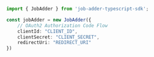 ```typescript index.ts
import { JobAdder } from 'job-adder-typescript-sdk';

const jobAdder = new JobAdder({
    // OAuth2 Authorization Code Flow
    clientId: "CLIENT_ID",
    clientSecret: "CLIENT_SECRET",
    redirectUri: "REDIRECT_URI"
})
```